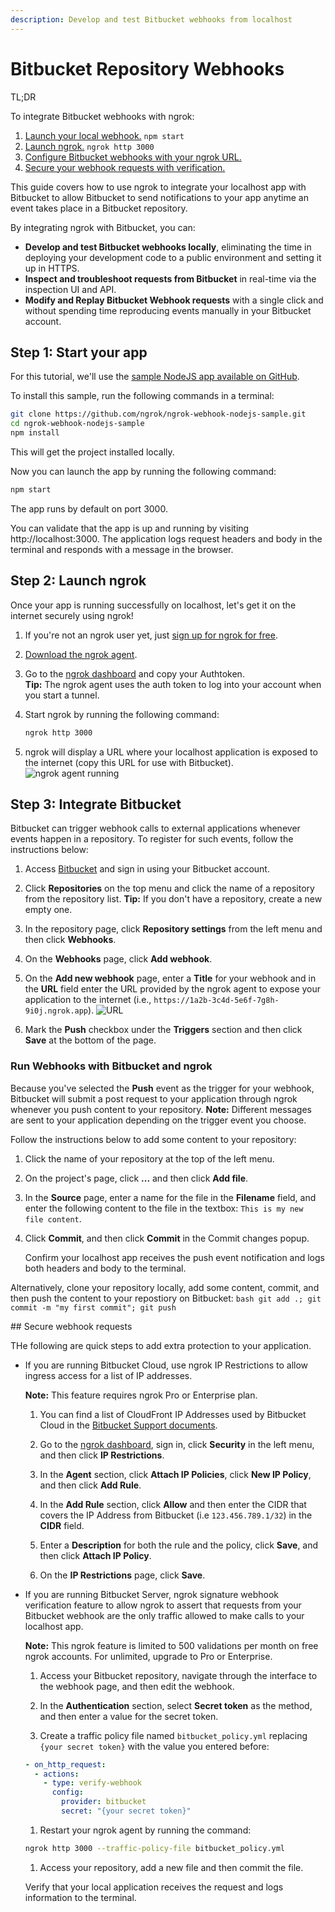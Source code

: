 ```yaml
---
description: Develop and test Bitbucket webhooks from localhost
---
```



# Bitbucket Repository Webhooks

<Tip> TL;DR

To integrate Bitbucket webhooks with ngrok:

1. [Launch your local webhook.](#start-your-app) `npm start`
1. [Launch ngrok.](#start-ngrok) `ngrok http 3000`
1. [Configure Bitbucket webhooks with your ngrok URL.](#setup-webhook)
1. [Secure your webhook requests with verification.](#security)

</Tip>

This guide covers how to use ngrok to integrate your localhost app with Bitbucket to allow Bitbucket to send notifications to your app anytime an event takes place in a Bitbucket repository.

By integrating ngrok with Bitbucket, you can:

- **Develop and test Bitbucket webhooks locally**, eliminating the time in deploying your development code to a public environment and setting it up in HTTPS.
- **Inspect and troubleshoot requests from Bitbucket** in real-time via the inspection UI and API.
- **Modify and Replay Bitbucket Webhook requests** with a single click and without spending time reproducing events manually in your Bitbucket account.

## **Step 1**: Start your app 

For this tutorial, we'll use the [sample NodeJS app available on GitHub](https://github.com/ngrok/ngrok-webhook-nodejs-sample).

To install this sample, run the following commands in a terminal:

```bash
git clone https://github.com/ngrok/ngrok-webhook-nodejs-sample.git
cd ngrok-webhook-nodejs-sample
npm install
```

This will get the project installed locally.

Now you can launch the app by running the following command:

```bash
npm start
```

The app runs by default on port 3000.

You can validate that the app is up and running by visiting http://localhost:3000. The application logs request headers and body in the terminal and responds with a message in the browser.

## **Step 2**: Launch ngrok 

Once your app is running successfully on localhost, let's get it on the internet securely using ngrok!

1. If you're not an ngrok user yet, just [sign up for ngrok for free](https://ngrok.com/signup).
1. [Download the ngrok agent](https://download.ngrok.com).
1. Go to the [ngrok dashboard](https://dashboard.ngrok.com) and copy your Authtoken. <br />
   **Tip:** The ngrok agent uses the auth token to log into your account when you start a tunnel.
1. Start ngrok by running the following command:

   ```bash
   ngrok http 3000
   ```

1. ngrok will display a URL where your localhost application is exposed to the internet (copy this URL for use with Bitbucket).
   ![ngrok agent running](/img/integrations/launch_ngrok_tunnel.png)

## **Step 3**: Integrate Bitbucket 

Bitbucket can trigger webhook calls to external applications whenever events happen in a repository. To register for such events, follow the instructions below:

1. Access [Bitbucket](https://bitbucket.com/) and sign in using your Bitbucket account.

1. Click **Repositories** on the top menu and click the name of a repository from the repository list.
   **Tip:** If you don't have a repository, create a new empty one.

1. In the repository page, click **Repository settings** from the left menu and then click **Webhooks**.

1. On the **Webhooks** page, click **Add webhook**.

1. On the **Add new webhook** page, enter a **Title** for your webhook and in the **URL** field enter the URL provided by the ngrok agent to expose your application to the internet (i.e., `https://1a2b-3c4d-5e6f-7g8h-9i0j.ngrok.app`).
   ![URL](img/ngrok_url_configuration_bitbucket.png)

1. Mark the **Push** checkbox under the **Triggers** section and then click **Save** at the bottom of the page.

### Run Webhooks with Bitbucket and ngrok

Because you've selected the **Push** event as the trigger for your webhook, Bitbucket will submit a post request to your application through ngrok whenever you push content to your repository.
**Note:** Different messages are sent to your application depending on the trigger event you choose.

Follow the instructions below to add some content to your repository:

1. Click the name of your repository at the top of the left menu.

1. On the project's page, click **...** and then click **Add file**.

1. In the **Source** page, enter a name for the file in the **Filename** field, and enter the following content to the file in the textbox:
   `This is my new file content`.

1. Click **Commit**, and then click **Commit** in the Commit changes popup.

   Confirm your localhost app receives the push event notification and logs both headers and body to the terminal.

Alternatively, clone your repository locally, add some content, commit, and then push the content to your repostiory on Bitbucket:
`bash
    git add .; git commit -m "my first commit"; git push
    `

<InspectingRequests />

<ReplayingRequests />
## Secure webhook requests 

THe following are quick steps to add extra protection to your application.

- If you are running Bitbucket Cloud, use ngrok IP Restrictions to allow ingress access for a list of IP addresses.

  **Note:** This feature requires ngrok Pro or Enterprise plan.
  1. You can find a list of CloudFront IP Addresses used by Bitbucket Cloud in the [Bitbucket Support documents](https://support.atlassian.com/bitbucket-cloud/docs/what-are-the-bitbucket-cloud-ip-addresses-i-should-use-to-configure-my-corporate-firewall/).

  1. Go to the [ngrok dashboard](https://dashboard.ngrok.com), sign in, click **Security** in the left menu, and then click **IP Restrictions**.

  1. In the **Agent** section, click **Attach IP Policies**, click **New IP Policy**, and then click **Add Rule**.

  1. In the **Add Rule** section, click **Allow** and then enter the CIDR that covers the IP Address from Bitbucket (i.e `123.456.789.1/32`) in the **CIDR** field.

  1. Enter a **Description** for both the rule and the policy, click **Save**, and then click **Attach IP Policy**.

  1. On the **IP Restrictions** page, click **Save**.

- If you are running Bitbucket Server, ngrok signature webhook verification feature to allow ngrok to assert that requests from your Bitbucket webhook are the only traffic allowed to make calls to your localhost app.

  **Note:** This ngrok feature is limited to 500 validations per month on free ngrok accounts. For unlimited, upgrade to Pro or Enterprise.
  1. Access your Bitbucket repository, navigate through the interface to the webhook page, and then edit the webhook.

  1. In the **Authentication** section, select **Secret token** as the method, and then enter a value for the secret token.

  1. Create a traffic policy file named `bitbucket_policy.yml` replacing `{your secret token}` with the value you entered before:

  ```yaml
  - on_http_request:
    - actions:
      - type: verify-webhook
        config:
          provider: bitbucket
          secret: "{your secret token}"
  ```

  1. Restart your ngrok agent by running the command:

  ```bash
  ngrok http 3000 --traffic-policy-file bitbucket_policy.yml
  ```

  1. Access your repository, add a new file and then commit the file.

  Verify that your local application receives the request and logs information to the terminal.
